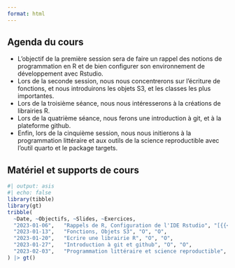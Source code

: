 ```yaml
---
format: html
---
```


## Agenda du cours

- L'objectif de la première session sera de faire un rappel des notions de programmation en R et de bien configurer son environnement de développement avec Rstudio.
- Lors de la seconde session, nous nous concentrerons sur l'écriture de fonctions, et nous introduirons les objets S3, et les classes les plus importantes. 
- Lors de la troisième séance, nous nous intéresserons à la créations de librairies R.
- Lors de la quatrième séance, nous ferons une introduction à git, et à la plateforme github.
- Enfin, lors de la cinquième session, nous nous initierons à la programmation littéraire et aux outils de la science reproductible avec l'outil quarto et le package targets.

## Matériel et supports de cours

```r
#| output: asis
#| echo: false
library(tibble)
library(gt)
tribble(
  ~Date, ~Objectifs, ~Slides, ~Exercices,
  "2023-01-06",   "Rappels de R, Configuration de l'IDE Rstudio", "[{{< fa book >}}](/404.qmd)", "[{{< fa file-circle-qeustion >}}](/404.qmd)",
  "2023-01-13",   "Fonctions, Objets S3", "O", "O",
  "2023-01-20",   "Ecrire une librairie R", "O", "O",
  "2023-01-27",   "Introduction à git et github", "O", "O",
  "2023-02-03",   "Programmation littéraire et science reproductible", "O", "O",
) |> gt()
```

